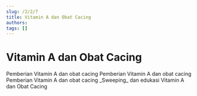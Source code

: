 ```yaml
---
slug: /2/2/7
title: Vitamin A dan Obat Cacing
authors: 
tags: []
---
```


# Vitamin A dan Obat Cacing
<Tabs>
<TabItem value='puskesmas' label='Puskesmas'>
Pemberian Vitamin A dan obat cacing
</TabItem>
<TabItem value='pustu' label='Pustu'>
Pemberian Vitamin A dan obat cacing
</TabItem>
<TabItem value='posyandu' label='Posyandu'>
Pemberian Vitamin A dan obat cacing
</TabItem>
<TabItem value='rumah' label='Kunjungan Rumah'>
_Sweeping_ dan edukasi Vitamin A dan Obat Cacing
</TabItem>
</Tabs>


